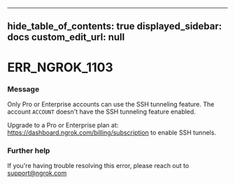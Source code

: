 
---
hide_table_of_contents: true
displayed_sidebar: docs
custom_edit_url: null
---


# ERR_NGROK_1103

### Message
Only Pro or Enterprise accounts can use the SSH tunneling feature.
The account `ACCOUNT` doesn't have the SSH tunneling feature enabled. 

Upgrade to a Pro or Enterprise plan at: https://dashboard.ngrok.com/billing/subscription to enable SSH tunnels.

### Further help
If you're having trouble resolving this error, please reach out to [support@ngrok.com](mailto:support@ngrok.com?subject=Help%20with%20ERR_NGROK_1103)


<ErrorDetails error='err_ngrok_1103' />
